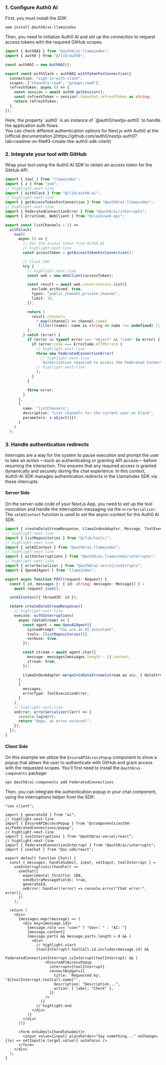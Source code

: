 ### 1. Configure Auth0 AI

First, you must install the SDK:

```bash
npm install @auth0/ai-llamaindex
```

Then, you need to initialize Auth0 AI and set up the connection to request access tokens with the required GitHub scopes.

```typescript ./src/lib/auth0-ai.ts wrap
import { Auth0AI } from "@auth0/ai-llamaindex";
import { auth0 } from "@/lib/auth0";

const auth0AI = new Auth0AI();

export const withSlack = auth0AI.withTokenForConnection({
  connection: "sign-in-with-slack",
  scopes: ["channels:read", "groups:read"],
  refreshToken: async () => {
    const session = await auth0.getSession();
    const refreshToken = session?.tokenSet.refreshToken as string;
    return refreshToken;
  },
});

```
<Info>
Here, the property `auth0` is an instance of `@auth0/nextjs-auth0` to handle the application auth flows. <br/>
You can check different authentication options for Next.js with Auth0 at the [official documentation.](https://github.com/auth0/nextjs-auth0?tab=readme-ov-file#3-create-the-auth0-sdk-client)
</Info>

### 2. Integrate your tool with GitHub

Wrap your tool using the Auth0 AI SDK to obtain an access token for the GitHub API.

```typescript ./src/lib/tools/listRepositories.ts wrap
import { tool } from "llamaindex";
import { z } from "zod";
// highlight-next-line
import { withSlack } from "@/lib/auth0-ai";
// highlight-next-line
import { getAccessTokenForConnection } from "@auth0/ai-llamaindex";
// highlight-next-line
import { FederatedConnectionError } from "@auth0/ai/interrupts";
import { ErrorCode, WebClient } from "@slack/web-api";

export const listChannels = () =>
  withSlack(
    tool(
      async () => {
        // Get the access token from Auth0 AI
        // highlight-next-line
        const accessToken = getAccessTokenForConnection();

        // Slack SDK
        try {
          // highlight-next-line
          const web = new WebClient(accessToken);

          const result = await web.conversations.list({
            exclude_archived: true,
            types: "public_channel,private_channel",
            limit: 10,
          });

          return (
            result.channels
              ?.map((channel) => channel.name)
              .filter((name): name is string => name !== undefined) || []
          );
        } catch (error) {
          if (error && typeof error === "object" && "code" in error) {
            if (error.code === ErrorCode.HTTPError) {
              // highlight-next-line
              throw new FederatedConnectionError(
                // highlight-next-line
                `Authorization required to access the Federated Connection`
              // highlight-next-line
              );
            }
          }

          throw error;
        }
      },
      {
        name: "listChannels",
        description: "List channels for the current user on Slack",
        parameters: z.object({}),
      }
    )
  );
```

### 3. Handle authentication redirects

Interrupts are a way for the system to pause execution and prompt the user to take an action —such as authenticating or granting API access— before resuming the interaction. This ensures that any required access is granted dynamically and securely during the chat experience. In this context, Auth0-AI SDK manages authentication redirects in the LlamaIndex SDK via these interrupts.

#### Server Side

On the server-side code of your Next.js App, you need to set up the tool invocation and handle the interruption messaging via the `errorSerializer`. The `setAIContext` function is used to set the async-context for the Auth0 AI SDK.

```typescript ./src/app/api/chat/route.ts wrap
import { createDataStreamResponse, LlamaIndexAdapter, Message, ToolExecutionError } from "ai";
// highlight-next-line
import { listRepositories } from "@/lib/tools/";
// highlight-next-line
import { setAIContext } from "@auth0/ai-llamaindex";
// highlight-next-line
import { withInterruptions } from "@auth0/ai-llamaindex/interrupts";
// highlight-next-line
import { errorSerializer } from "@auth0/ai-vercel/interrupts";
import { OpenAIAgent } from "llamaindex";

export async function POST(request: Request) {
  const { id, messages }: { id: string; messages: Message[] } =
    await request.json();

  setAIContext({ threadID: id });

  return createDataStreamResponse({
    // highlight-next-line
    execute: withInterruptions(
      async (dataStream) => {
        const agent = new OpenAIAgent({
          systemPrompt: "You are an AI assistant",
          tools: [listRepositories()],
          verbose: true,
        });

        const stream = await agent.chat({
          message: messages[messages.length - 1].content,
          stream: true,
        });

        LlamaIndexAdapter.mergeIntoDataStream(stream as any, { dataStream });
      },
      {
        messages,
        errorType: ToolExecutionError,
      }
    ),
    // highlight-next-line
    onError: errorSerializer((err) => {
      console.log(err);
      return "Oops, an error occured!";
    }),
  });
}
```

#### Client Side

On this example we utilize the `EnsureAPIAccessPopup` component to show a popup that allows the user to authenticate with GitHub and grant access with the requested scopes. You'll first need to install the `@auth0/ai-components` package:

```bash
npx @auth0/ai-components add FederatedConnections
```

Then, you can integrate the authentication popup in your chat component, using the interruptions helper from the SDK:

```tsx ./src/components/chat.tsx wrap
"use client";

import { generateId } from "ai";
// highlight-next-line
import { EnsureAPIAccessPopup } from "@/components/auth0-ai/FederatedConnections/popup";
// highlight-next-line
import { useInterruptions } from "@auth0/ai-vercel/react";
// highlight-next-line
import { FederatedConnectionInterrupt } from "@auth0/ai/interrupts";
import { useChat } from "@ai-sdk/react";

export default function Chat() {
  const { messages, handleSubmit, input, setInput, toolInterrupt } =
    useInterruptions((handler) =>
      useChat({
        experimental_throttle: 100,
        sendExtraMessageFields: true,
        generateId,
        onError: handler((error) => console.error("Chat error:", error)),
      })
    );

  return (
    <div>
      {messages.map((message) => (
        <div key={message.id}>
          {message.role === "user" ? "User: " : "AI: "}
          {message.content}
          {message.parts && message.parts.length > 0 && (
            <div>
              // highlight-start
              {toolInterrupt?.toolCall.id.includes(message.id) &&
                FederatedConnectionInterrupt.isInterrupt(toolInterrupt) && (
                  <EnsureAPIAccessPopup
                    interrupt={toolInterrupt}
                    connectWidget={{
                      title: `Requested by: "${toolInterrupt.toolCall.name}"`,
                      description: "Description...",
                      action: { label: "Check" },
                    }}
                  />
                )}
              // highlight-end
            </div>
          )}
        </div>
      ))}

      <form onSubmit={handleSubmit}>
        <input value={input} placeholder="Say something..." onChange={(e) => setInput(e.target.value)} autoFocus />
      </form>
    </div>
  );
}
```
